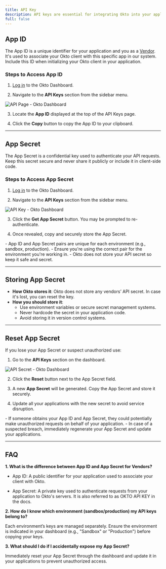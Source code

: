 ```yaml
---
title: API Key
description: API keys are essential for integrating Okto into your application. They authenticate your requests and associate them with your Okto Dashboard account. This guide will help you locate, generate, and manage your API keys safely.
full: false
---
```



## App ID

The App ID is a unique identifier for your application and you as a [Vendor](/docs/introduction-to-okto/okto-vendor-user). It's used to associate your Okto client with this specific app in our system. Include this ID when initializing your Okto client in your application.

### Steps to Access App ID

1. [Log in](https://dashboard.okto.tech/login) to the Okto Dashboard.

2. Navigate to the **API Keys** section from the sidebar menu.

![API Page - Okto Dashboard](/images/api-key-dashboard.png)

3. Locate the **App ID** displayed at the top of the API Keys page.

4. Click the **Copy** button to copy the App ID to your clipboard.

---

## App Secret

The App Secret is a confidential key used to authenticate your API requests. Keep this secret secure and never share it publicly or include it in client-side code.

### Steps to Access App Secret

1. [Log in](https://dashboard.okto.tech/login) to the Okto Dashboard.

2. Navigate to the **API Keys** section from the sidebar menu.

![API Key - Okto Dashboard](/images/api-key-dashboard.png)

3. Click the **Get App Secret** button. You may be prompted to re-authenticate.

4. Once revealed, copy and securely store the App Secret.

<Callout title="Note">
- App ID and App Secret pairs are unique for each environment (e.g., sandbox, production).  
- Ensure you're using the correct pair for the environment you're working in.  
- Okto does not store your API secret so keep it safe and secret.
</Callout>

---

## Storing App Secret

* **How Okto stores it**: Okto does not store any vendors’ API secret. In case it's lost, you can reset the key.  
* **How you should store it**:  
  * Use environment variables or secure secret management systems.  
  * Never hardcode the secret in your application code.  
  * Avoid storing it in version control systems.

---

## Reset App Secret

If you lose your App Secret or suspect unauthorized use:

1. Go to the **API Keys** section on the dashboard.

![API Secret - Okto Dashboard](/images/app-secret-dashboard.png)

2. Click the **Reset** button next to the App Secret field.

3. A new **App Secret** will be generated. Copy the App Secret and store it securely.

4. Update all your applications with the new secret to avoid service disruption.

<Callout title="Note">
  - If someone obtains your App ID and App Secret, they could potentially make unauthorized requests on behalf of your application.  
  - In case of a suspected breach, immediately regenerate your App Secret and update your applications.
</Callout>

---

## FAQ

**1. What is the difference between App ID and App Secret for Vendors?**

- App ID: A public identifier for your application used to associate your client with Okto.

- App Secret: A private key used to authenticate requests from your application to Okto's servers. It is also referred to as OKTO API KEY in the docs.

**2. How do I know which environment (sandbox/production) my API keys belong to?**

Each environment’s keys are managed separately. Ensure the environment is indicated in your dashboard (e.g., "Sandbox" or "Production") before copying your keys.

**3. What should I do if I accidentally expose my App Secret?**

Immediately reset your App Secret through the dashboard and update it in your applications to prevent unauthorized access.
